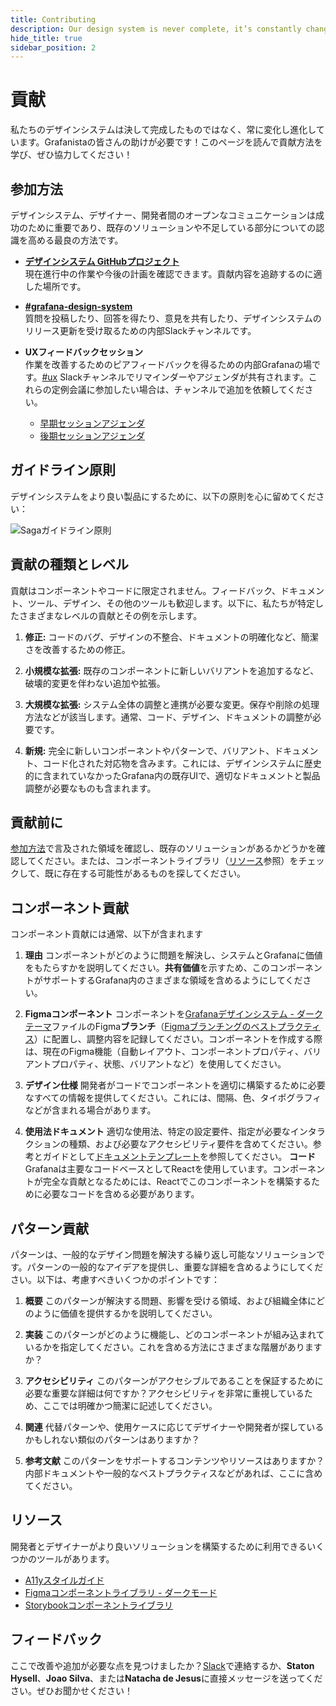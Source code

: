 ```yaml
---
title: Contributing
description: Our design system is never complete, it’s constantly changing and evolving. We need help from Grafanistas like you to innovate and solve problems! Read this page to learn how you can contribute — we would love your help!
hide_title: true
sidebar_position: 2
---
```



# 貢献 <Badge text='ready' color='green'></Badge>

私たちのデザインシステムは決して完成したものではなく、常に変化し進化しています。Grafanistaの皆さんの助けが必要です！このページを読んで貢献方法を学び、ぜひ協力してください！

## 参加方法

デザインシステム、デザイナー、開発者間のオープンなコミュニケーションは成功のために重要であり、既存のソリューションや不足している部分についての認識を高める最良の方法です。

- **[デザインシステム GitHubプロジェクト](https://github.com/orgs/grafana/projects/176/views/4)**  
  現在進行中の作業や今後の計画を確認できます。貢献内容を追跡するのに適した場所です。

- **[#grafana-design-system](https://raintank-corp.slack.com/archives/CT7S455SP)**  
  質問を投稿したり、回答を得たり、意見を共有したり、デザインシステムのリリース更新を受け取るための内部Slackチャンネルです。

- **UXフィードバックセッション**  
  作業を改善するためのピアフィードバックを得るための内部Grafanaの場です。[#ux](https://raintank-corp.slack.com/archives/C0F5GDR4P) Slackチャンネルでリマインダーやアジェンダが共有されます。これらの定例会議に参加したい場合は、チャンネルで追加を依頼してください。
  - [早期セッションアジェンダ](https://docs.google.com/document/d/1m2yciWfQa-rp-KLUrMLYOge00GAd8bLPzmDtDwDFt0o/edit?usp=sharing)
  - [後期セッションアジェンダ](https://docs.google.com/document/d/1oeaCzAyy3W-TguKUTaOqT2wIiAabuAO_Gr3TMOZKxcA/edit)

## ガイドライン原則

デザインシステムをより良い製品にするために、以下の原則を心に留めてください：

![Sagaガイドライン原則](/img/GuidingPrinciples.png 'Sagaデザインシステムのガイドライン原則に関連するグラフやチャートを示す画像')

## 貢献の種類とレベル

貢献はコンポーネントやコードに限定されません。フィードバック、ドキュメント、ツール、デザイン、その他のツールも歓迎します。以下に、私たちが特定したさまざまなレベルの貢献とその例を示します。

1. **修正:** コードのバグ、デザインの不整合、ドキュメントの明確化など、簡潔さを改善するための修正。

2. **小規模な拡張:** 既存のコンポーネントに新しいバリアントを追加するなど、破壊的変更を伴わない追加や拡張。

3. **大規模な拡張:** システム全体の調整と連携が必要な変更。保存や削除の処理方法などが該当します。通常、コード、デザイン、ドキュメントの調整が必要です。

4. **新規:** 完全に新しいコンポーネントやパターンで、バリアント、ドキュメント、コード化された対応物を含みます。これには、デザインシステムに歴史的に含まれていなかったGrafana内の既存UIで、適切なドキュメントと製品調整が必要なものも含まれます。

## 貢献前に

[参加方法](/contributing#participation)で言及された領域を確認し、既存のソリューションがあるかどうかを確認してください。または、コンポーネントライブラリ（[リソース](/contributing#resources)参照）をチェックして、既に存在する可能性があるものを探してください。

## コンポーネント貢献

コンポーネント貢献には通常、以下が含まれます

1. **理由**
   コンポーネントがどのように問題を解決し、システムとGrafanaに価値をもたらすかを説明してください。**共有価値**を示すため、このコンポーネントがサポートするGrafana内のさまざまな領域を含めるようにしてください。

2. **Figmaコンポーネント**
   コンポーネントを[Grafanaデザインシステム - ダークテーマ](https://www.figma.com/file/htVIFrTq8e7sx8Olo7L6kZ/Grafana-design-system---Dark-theme?node-id=8444%3A13469&t=cS6yqqfuFLwhDQR9-1)ファイルのFigma**ブランチ**（[Figmaブランチングのベストプラクティス](https://www.figma.com/best-practices/branching-in-figma/)）に配置し、調整内容を記録してください。コンポーネントを作成する際は、現在のFigma機能（自動レイアウト、コンポーネントプロパティ、バリアントプロパティ、状態、バリアントなど）を使用してください。

3. **デザイン仕様**
   開発者がコードでコンポーネントを適切に構築するために必要なすべての情報を提供してください。これには、間隔、色、タイポグラフィなどが含まれる場合があります。

4. **使用法ドキュメント**
   適切な使用法、特定の設定要件、指定が必要なインタラクションの種類、および必要なアクセシビリティ要件を含めてください。参考とガイドとして[ドキュメントテンプレート](https://docs.google.com/document/d/1wTaSWYif6Kz-2aBuP4R-HUkj9JwFsyYIwZroALQTQOs/edit?usp=share_link)を参照してください。
   **コード**
   Grafanaは主要なコードベースとしてReactを使用しています。コンポーネントが完全な貢献となるためには、Reactでこのコンポーネントを構築するために必要なコードを含める必要があります。

## パターン貢献

パターンは、一般的なデザイン問題を解決する繰り返し可能なソリューションです。パターンの一般的なアイデアを提供し、重要な詳細を含めるようにしてください。以下は、考慮すべきいくつかのポイントです：

1. **概要**
   このパターンが解決する問題、影響を受ける領域、および組織全体にどのように価値を提供するかを説明してください。

2. **実装**
   このパターンがどのように機能し、どのコンポーネントが組み込まれているかを指定してください。これを含める方法にさまざまな階層がありますか？

3. **アクセシビリティ**
   このパターンがアクセシブルであることを保証するために必要な重要な詳細は何ですか？アクセシビリティを非常に重視しているため、ここでは明確かつ簡潔に記述してください。

4. **関連**
   代替パターンや、使用ケースに応じてデザイナーや開発者が探しているかもしれない類似のパターンはありますか？

5. **参考文献**
   このパターンをサポートするコンテンツやリソースはありますか？内部ドキュメントや一般的なベストプラクティスなどがあれば、ここに含めてください。

## リソース

開発者とデザイナーがより良いソリューションを構築するために利用できるいくつかのツールがあります。

- [A11yスタイルガイド](https://github.com/grafana/grafana/blob/main/contribute/style-guides/accessibility.md)
- [Figmaコンポーネントライブラリ - ダークモード](https://www.figma.com/file/htVIFrTq8e7sx8Olo7L6kZ/Grafana-design-system---Dark-theme?node-id=8443%3A13519)
- [Storybookコンポーネントライブラリ](https://developers.grafana.com/ui/latest/index.html?path=/docs/docs-overview-intro--page)

## フィードバック

ここで改善や追加が必要な点を見つけましたか？[Slack](https://raintank-corp.slack.com/archives/CT7S455SP)で連絡するか、**Staton Hysell**、**Joao Silva**、または**Natacha de Jesus**に直接メッセージを送ってください。ぜひお聞かせください！
